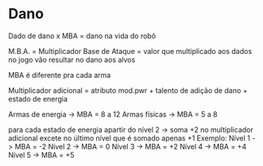 # Dano

Dado de dano x MBA = dano na vida do robô

M.B.A. = Multiplicador Base de Ataque = valor que multiplicado aos dados no jogo vão resultar no dano aos alvos

MBA é diferente pra cada arma

Multiplicador adicional = atributo mod.pwr + talento de adição de dano + estado de energia

Armas de energia -> MBA = 8 a 12
Armas físicas -> MBA = 5 a 8

para cada estado de energia apartir do nível 2 -> soma +2 no multiplicador adicional excete no último nível que é somado apenas +1
Exemplo:
Nível 1 -> MBA = -2
Nível 2 -> MBA = 0
Nível 3 -> MBA = +2
Nível 4 -> MBA = +4
Nível 5 -> MBA = +5